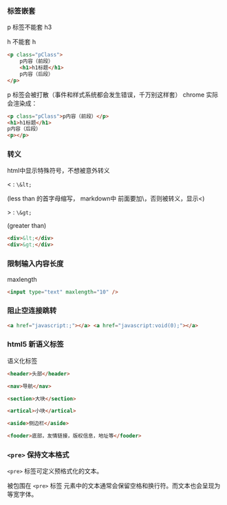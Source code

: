 ### 标签嵌套

p 标签不能套 h3

h 不能套 h

```html
<p class="pClass">
    p内容（前段）
    <h1>h1标题</h1>
    p内容（后段）
</p>
```

p 标签会被打散（事件和样式系统都会发生错误，千万别这样套） chrome 实际会渲染成：

```html
<p class="pClass">p内容（前段）</p>
<h1>h1标题</h1>
p内容（后段）
<p></p>
```

### 转义

html中显示特殊符号，不想被意外转义

< : `\&lt;`

(less than 的首字母缩写， markdown中 前面要加\，否则被转义，显示<)

\> : `\&gt;`

(greater than)

```html
<div>&lt;</div>
<div>&gt;</div>
```

### 限制输入内容长度

maxlength

```html
<input type="text" maxlength="10" />
```

### 阻止空连接跳转

```html
<a href="javascript:;"></a> <a href="javascript:void(0);"></a>
```

### html5 新语义标签

语义化标签

```html
<header>头部</header>

<nav>导航</nav>

<section>大块</section>

<artical>小块</artical>

<aside>侧边栏</aside>

<fooder>底部，友情链接，版权信息，地址等</fooder>
```

### `<pre>` 保持文本格式

`<pre>` 标签可定义预格式化的文本。

被包围在 `<pre>` 标签 元素中的文本通常会保留空格和换行符。而文本也会呈现为等宽字体。
